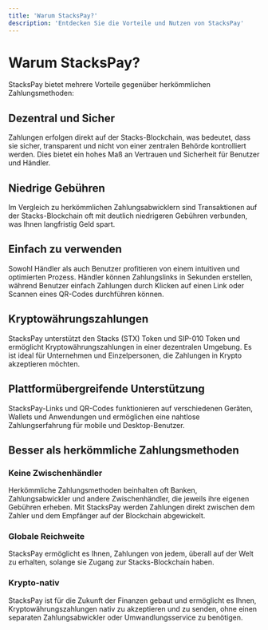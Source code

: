 ```yaml
---
title: 'Warum StacksPay?'
description: 'Entdecken Sie die Vorteile und Nutzen von StacksPay'
---
```


# Warum StacksPay?

StacksPay bietet mehrere Vorteile gegenüber herkömmlichen Zahlungsmethoden:

## Dezentral und Sicher
Zahlungen erfolgen direkt auf der Stacks-Blockchain, was bedeutet, dass sie sicher, transparent und nicht von einer zentralen Behörde kontrolliert werden. Dies bietet ein hohes Maß an Vertrauen und Sicherheit für Benutzer und Händler.

## Niedrige Gebühren
Im Vergleich zu herkömmlichen Zahlungsabwicklern sind Transaktionen auf der Stacks-Blockchain oft mit deutlich niedrigeren Gebühren verbunden, was Ihnen langfristig Geld spart.

## Einfach zu verwenden
Sowohl Händler als auch Benutzer profitieren von einem intuitiven und optimierten Prozess. Händler können Zahlungslinks in Sekunden erstellen, während Benutzer einfach Zahlungen durch Klicken auf einen Link oder Scannen eines QR-Codes durchführen können.

## Kryptowährungszahlungen
StacksPay unterstützt den Stacks (STX) Token und SIP-010 Token und ermöglicht Kryptowährungszahlungen in einer dezentralen Umgebung. Es ist ideal für Unternehmen und Einzelpersonen, die Zahlungen in Krypto akzeptieren möchten.

## Plattformübergreifende Unterstützung
StacksPay-Links und QR-Codes funktionieren auf verschiedenen Geräten, Wallets und Anwendungen und ermöglichen eine nahtlose Zahlungserfahrung für mobile und Desktop-Benutzer.

## Besser als herkömmliche Zahlungsmethoden

### Keine Zwischenhändler
Herkömmliche Zahlungsmethoden beinhalten oft Banken, Zahlungsabwickler und andere Zwischenhändler, die jeweils ihre eigenen Gebühren erheben. Mit StacksPay werden Zahlungen direkt zwischen dem Zahler und dem Empfänger auf der Blockchain abgewickelt.

### Globale Reichweite
StacksPay ermöglicht es Ihnen, Zahlungen von jedem, überall auf der Welt zu erhalten, solange sie Zugang zur Stacks-Blockchain haben.

### Krypto-nativ
StacksPay ist für die Zukunft der Finanzen gebaut und ermöglicht es Ihnen, Kryptowährungszahlungen nativ zu akzeptieren und zu senden, ohne einen separaten Zahlungsabwickler oder Umwandlungsservice zu benötigen.